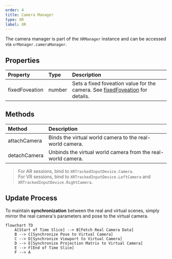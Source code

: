 ```yaml
---
order: 4  
title: Camera Manager  
type: XR  
label: XR  
---  
```


The camera manager is part of the `XRManager` instance and can be accessed via `xrManager.cameraManager`.  

## Properties  

| Property           | Type   | Description                                                                 |
| :----------------- | :----- | :-------------------------------------------------------------------------- |
| fixedFoveation     | number | Sets a fixed foveation value for the camera. See [fixedFoveation](https://developer.mozilla.org/en-US/docs/Web/API/XRProjectionLayer/fixedFoveation) for details. |

## Methods  

| Method             | Description                                           |
| :----------------- | :---------------------------------------------------- |
| attachCamera       | Binds the virtual world camera to the real-world camera. |
| detachCamera       | Unbinds the virtual world camera from the real-world camera. |

> For AR sessions, bind to `XRTrackedInputDevice.Camera`.  
> For VR sessions, bind to `XRTrackedInputDevice.LeftCamera` and `XRTrackedInputDevice.RightCamera`.  

## Update Process  

To maintain **synchronization** between the real and virtual scenes, simply mirror the real camera's parameters and pose to the virtual camera.  

```mermaid
flowchart TD
    A[Start of Time Slice] --> B[Fetch Real Camera Data]
    B --> C[Synchronize Pose to Virtual Camera]
    C --> D[Synchronize Viewport to Virtual Camera]
    D --> E[Synchronize Projection Matrix to Virtual Camera]
    E --> F[End of Time Slice]
    F --> A
```